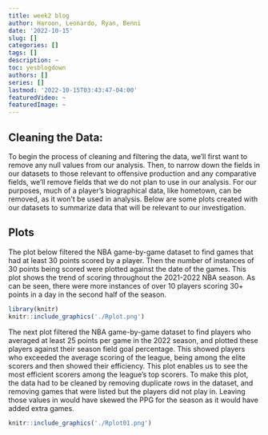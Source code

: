 ```yaml
---
title: week2 blog
author: Haroon, Leonardo, Ryan, Benni
date: '2022-10-15'
slug: []
categories: []
tags: []
description: ~
toc: yesblogdown
authors: []
series: []
lastmod: '2022-10-15T03:43:47-04:00'
featuredVideo: ~
featuredImage: ~
---
```


## Cleaning the Data:
To begin the process of cleaning and filtering the data, we'll first want to remove any null values from our analysis. Then, to narrow down the fields in our datasets to those relevant to offensive production and any comparative fields, we'll remove fields that we do not plan to use in our analysis. For our purposes, much of a player's biographical data, like hometown, can be removed, as it won't be used in analysis. Below are some plots created with our datasets to summarize data that will be relevant to our investigation.

## Plots
The plot below filtered the NBA game-by-game dataset to find games that had at least 30 points scored by a player. Then the number of instances of 30 points being scored were plotted against the date of the games. This plot shows the trend of scoring throughout the 2021-2022 NBA season. As can be seen, there were more instances of over 10 players scoring 30+ points in a day in the second half of the season. 

``` r
library(knitr)
knitr::include_graphics('./Rplot.png')

```


The next plot filtered the NBA game-by-game dataset to find players who averaged at least 25 points per game in the 2022 season, and plotted these players against their season field goal percentage. This showed players who exceeded the average scoring of the league, being among the elite scorers and then showed their efficiency. This plot enables us to see the most efficient scorers among the league's top scorers. To make this plot, the data had to be cleaned by removing duplicate rows in the dataset, and removing games that were listed but the players did not play in. Leaving those values in would have skewed the PPG for the season as it would have added extra games. 

``` r
knitr::include_graphics('./Rplot01.png')

```











